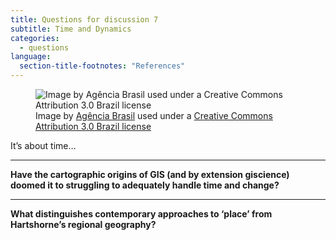 ```yaml
---
title: Questions for discussion 7
subtitle: Time and Dynamics
categories:
  - questions
language:
  section-title-footnotes: "References"
---
```


![Image by [Agência Brasil](https://agenciabrasil.ebc.com.br/en) used under a [Creative Commons Attribution 3.0 Brazil license](https://creativecommons.org/licenses/by/3.0/br/deed.en)](lightbulb7.jpg)

It's about time...

<hr>

**Have the cartographic origins of GIS (and by extension giscience) doomed it to struggling to adequately handle time and change?**

<hr>

**What distinguishes contemporary approaches to 'place'  from Hartshorne's regional geography?**

